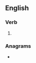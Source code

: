 ==English==

===Verb===
{{head|en|verb form}}

# {{present participle of|en|resell|nocat=1}}

===Anagrams===
* {{anagrams|en|a=eegillnrs|Ellingers}}